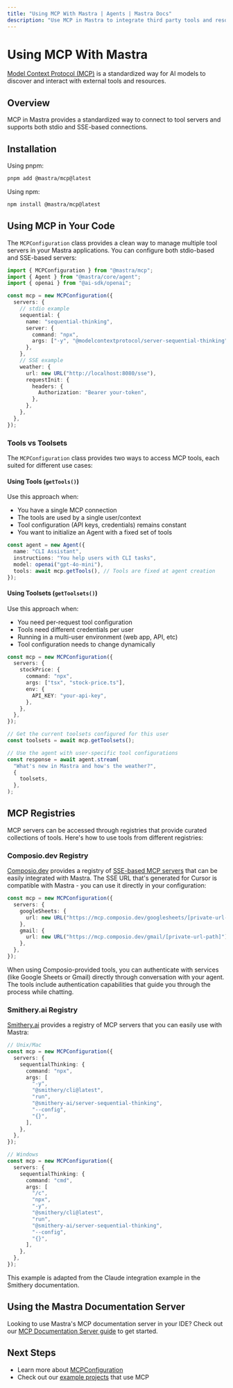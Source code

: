 ```yaml
---
title: "Using MCP With Mastra | Agents | Mastra Docs"
description: "Use MCP in Mastra to integrate third party tools and resources in your AI agents."
---
```


# Using MCP With Mastra

[Model Context Protocol (MCP)](https://modelcontextprotocol.io/introduction) is a standardized way for AI models to discover and interact with external tools and resources.

## Overview

MCP in Mastra provides a standardized way to connect to tool servers and supports both stdio and SSE-based connections.

## Installation

Using pnpm:

```bash
pnpm add @mastra/mcp@latest
```

Using npm:

```bash
npm install @mastra/mcp@latest
```

## Using MCP in Your Code

The `MCPConfiguration` class provides a clean way to manage multiple tool servers in your Mastra applications. You can configure both stdio-based and SSE-based servers:

```typescript
import { MCPConfiguration } from "@mastra/mcp";
import { Agent } from "@mastra/core/agent";
import { openai } from "@ai-sdk/openai";

const mcp = new MCPConfiguration({
  servers: {
    // stdio example
    sequential: {
      name: "sequential-thinking",
      server: {
        command: "npx",
        args: ["-y", "@modelcontextprotocol/server-sequential-thinking"],
      },
    },
    // SSE example
    weather: {
      url: new URL("http://localhost:8080/sse"),
      requestInit: {
        headers: {
          Authorization: "Bearer your-token",
        },
      },
    },
  },
});
```

### Tools vs Toolsets

The `MCPConfiguration` class provides two ways to access MCP tools, each suited for different use cases:

#### Using Tools (`getTools()`)

Use this approach when:

- You have a single MCP connection
- The tools are used by a single user/context
- Tool configuration (API keys, credentials) remains constant
- You want to initialize an Agent with a fixed set of tools

```typescript
const agent = new Agent({
  name: "CLI Assistant",
  instructions: "You help users with CLI tasks",
  model: openai("gpt-4o-mini"),
  tools: await mcp.getTools(), // Tools are fixed at agent creation
});
```

#### Using Toolsets (`getToolsets()`)

Use this approach when:

- You need per-request tool configuration
- Tools need different credentials per user
- Running in a multi-user environment (web app, API, etc)
- Tool configuration needs to change dynamically

```typescript
const mcp = new MCPConfiguration({
  servers: {
    stockPrice: {
      command: "npx",
      args: ["tsx", "stock-price.ts"],
      env: {
        API_KEY: "your-api-key",
      },
    },
  },
});

// Get the current toolsets configured for this user
const toolsets = await mcp.getToolsets();

// Use the agent with user-specific tool configurations
const response = await agent.stream(
  "What's new in Mastra and how's the weather?",
  {
    toolsets,
  },
);
```

## MCP Registries

MCP servers can be accessed through registries that provide curated collections of tools. Here's how to use tools from different registries:

### Composio.dev Registry

[Composio.dev](https://composio.dev) provides a registry of [SSE-based MCP servers](https://mcp.composio.dev) that can be easily integrated with Mastra. The SSE URL that's generated for Cursor is compatible with Mastra - you can use it directly in your configuration:

```typescript
const mcp = new MCPConfiguration({
  servers: {
    googleSheets: {
      url: new URL("https://mcp.composio.dev/googlesheets/[private-url-path]"),
    },
    gmail: {
      url: new URL("https://mcp.composio.dev/gmail/[private-url-path]"),
    },
  },
});
```

When using Composio-provided tools, you can authenticate with services (like Google Sheets or Gmail) directly through conversation with your agent. The tools include authentication capabilities that guide you through the process while chatting.

### Smithery.ai Registry

[Smithery.ai](https://smithery.ai) provides a registry of MCP servers that you can easily use with Mastra:

```typescript
// Unix/Mac
const mcp = new MCPConfiguration({
  servers: {
    sequentialThinking: {
      command: "npx",
      args: [
        "-y",
        "@smithery/cli@latest",
        "run",
        "@smithery-ai/server-sequential-thinking",
        "--config",
        "{}",
      ],
    },
  },
});

// Windows
const mcp = new MCPConfiguration({
  servers: {
    sequentialThinking: {
      command: "cmd",
      args: [
        "/c",
        "npx",
        "-y",
        "@smithery/cli@latest",
        "run",
        "@smithery-ai/server-sequential-thinking",
        "--config",
        "{}",
      ],
    },
  },
});
```

This example is adapted from the Claude integration example in the Smithery documentation.

## Using the Mastra Documentation Server

Looking to use Mastra's MCP documentation server in your IDE? Check out our [MCP Documentation Server guide](/docs/getting-started/mcp-docs-server) to get started.

## Next Steps

- Learn more about [MCPConfiguration](/docs/reference/tools/mcp-configuration)
- Check out our [example projects](/examples) that use MCP
